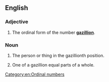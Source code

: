 ==English==

===Adjective===
{{en-adj|-}}

# {{context|informal|lang=en}} The ordinal form of the number '''[[gazillion]]'''.

===Noun===
{{en-noun}}

# {{context|informal|lang=en}} The person or thing in the gazillionth position.
# {{context|informal|lang=en}} One of a gazillion equal parts of a whole.

[[Category:en:Ordinal numbers]]